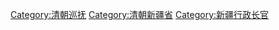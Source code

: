 [[Category:清朝巡抚|Category:清朝巡抚]]
[[Category:清朝新疆省|Category:清朝新疆省]]
[[Category:新疆行政长官|Category:新疆行政长官]]